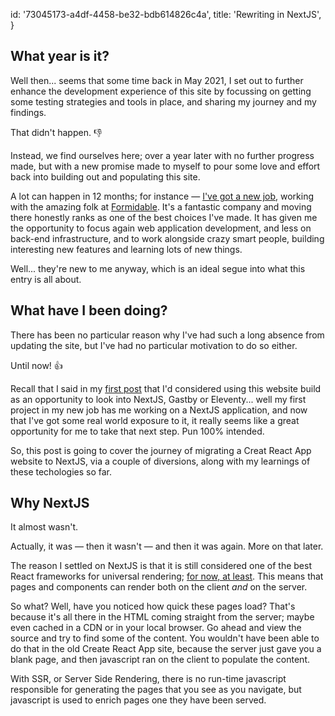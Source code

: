   id: '73045173-a4df-4458-be32-bdb614826c4a',
  title: 'Rewriting in NextJS',
}


## What year is it?

Well then... seems that some time back in May 2021, I set out to further enhance the development experience of this site by focussing on getting some testing strategies and tools in place, and sharing my journey and my findings.

That didn't happen. <Emoji alt="thumbs down">👎</Emoji>

Instead, we find ourselves here; over a year later with no further progress made, but with a new promise made to myself to pour some love and effort back into building out and populating this site.

A lot can happen in 12 months; for instance &mdash; [I've got a new job](https://formidable.com/about/kevin-paxton/), working with the amazing folk at [Formidable](https://formidable.com). It's a fantastic company and moving there honestly ranks as one of the best choices I've made. It has given me the opportunity to focus again web application development, and less on back-end infrastructure, and to work alongside crazy smart people, building interesting new features and learning lots of new things.

Well... they're new to me anyway, which is an ideal segue into what this entry is all about.

## What have I been doing?

There has been no particular reason why I've had such a long absence from updating the site, but I've had no particular motivation to do so either.

Until now! <Emoji alt="thumbs up">👍</Emoji>

Recall that I said in my [first post](/blog/site-build-001#picking-the-tech-stack) that I'd considered using this website build as an opportunity to look into NextJS, Gastby or Eleventy... well my first project in my new job has me working on a NextJS application, and now that I've got some real world exposure to it, it really seems like a great opportunity for me to take that next step. Pun 100% intended.

So, this post is going to cover the journey of migrating a Creat React App website to NextJS, via a couple of diversions, along with my learnings of these techologies so far.

## Why NextJS

It almost wasn't.

Actually, it was &mdash; then it wasn't &mdash; and then it was again. More on that later.

The reason I settled on NextJS is that it is still considered one of the best React frameworks for universal rendering; [for now, at least](https://www.solidjs.com/). This means that pages and components can render both on the client _and_ on the server.

So what? Well, have you noticed how quick these pages load? That's because it's all there in the HTML coming straight from the server; maybe even cached in a CDN or in your local browser. Go ahead and view the source and try to find some of the content. You wouldn't have been able to do that in the old Create React App site, because the server just gave you a blank page, and then javascript ran on the client to populate the content.

With SSR, or Server Side Rendering, there is no run-time javascript responsible for generating the pages that you see as you navigate, but javascript is used to enrich pages one they have been served.
